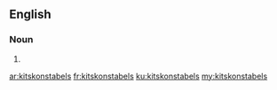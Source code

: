 ==English==

===Noun===
{{head|en|plural}}

# {{plural of|kitskonstabel|lang=en|nocat=1}}

[[ar:kitskonstabels]]
[[fr:kitskonstabels]]
[[ku:kitskonstabels]]
[[my:kitskonstabels]]